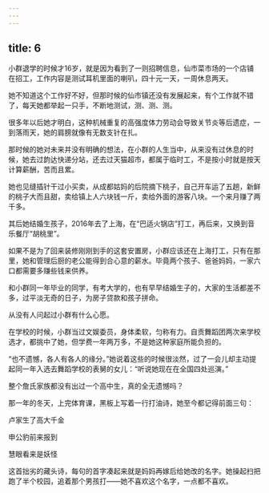 ```yaml
---
---
---
```

title: 6
---





小群退学的时候才16岁，就是因为看到了一则招聘信息，仙市菜市场的一个店铺在招工，工作内容是测试耳机里面的喇叭，四十元一天，一周休息两天。

她不知道这个工作好不好，但那时候的仙市镇还没有发展起来，有个工作就不错了，每天她都举起一只手，不断地测试，测、测、测。

很多年以后她才明白，这种机械重复的高强度体力劳动会导致关节炎等后遗症，一到落雨天，她的肩膀就像有无数支针在扎。

那时候的她对未来并没有明确的想法，在小群的人生当中，从来没有过休息的时候，她去过韵达快递分站，还去过天猫超市，都属于临时工，不是按小时就是按天计算薪酬，苦而且累。

她也见缝插针干过小买卖，从成都姑妈的后院摘下桃子，自己开车运了五趟，新鲜的桃子大而且甜，卖给镇上人六块钱一斤，卖给外面的游客八块。一个来月赚了两千多。

其后她结婚生孩子，2016年去了上海，在“巴适火锅店”打工，再后来，又换到音乐餐厅“胡桃里”。

如果不是为了回来装修刚刚到手的这套安置房，小群应该还在上海打工，只有在那里，她和管理后厨的老公能得到合心意的薪水。毕竟两个孩子、爸爸妈妈，一家六口都需要多赚些钱来供养。

和小群同一年毕业的同学，有考大学的，也有早早结婚生子的，大家的生活都差不多，过平淡无奇的日子，为房子贷款和孩子拼命。

从没有人问起过小群有什么心愿。

在学校的时候，小群当过文娱委员，身体柔软，匀称有力。自贡舞蹈团两次来学校选才，都挑中了她，但学费一年两万多，不是她这种家庭所能负担的。

“也不遗憾，各人有各人的缘分。”她说着这些的时候很淡然，过了一会儿却主动提起同一年入选去舞蹈学校的表舅的女儿：“听说她现在在全国四处巡演。”

整个詹氏家族都没有出过一个高中生，真的全无遗憾吗？

那一年的冬天，上完体育课，黑板上写着一行打油诗，她至今都记得前面三句：

卢家生了高大千金

申公豹前来报到

慧眼看来是妖怪

这首拙劣的藏头诗，每句的首字凑起来就是妈妈再嫁后给她改的名字。她操起扫把跑了半个校园，追着那个男孩打——她不喜欢这个名字，一点都不喜欢。